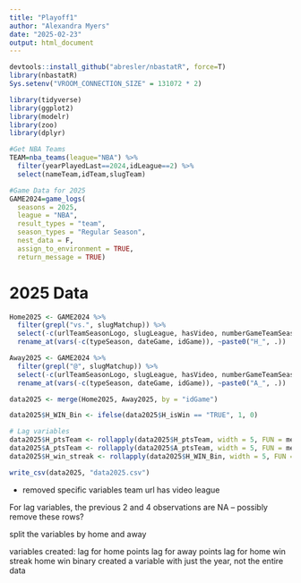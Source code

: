 ```yaml
---
title: "Playoff1"
author: "Alexandra Myers"
date: "2025-02-23"
output: html_document
---
```


```r
devtools::install_github("abresler/nbastatR", force=T)
library(nbastatR)
Sys.setenv("VROOM_CONNECTION_SIZE" = 131072 * 2)
```

```r
library(tidyverse)
library(ggplot2)
library(modelr)  
library(zoo)
library(dplyr)
```


```r
#Get NBA Teams
TEAM=nba_teams(league="NBA") %>% 
  filter(yearPlayedLast==2024,idLeague==2) %>%
  select(nameTeam,idTeam,slugTeam)

#Game Data for 2025
GAME2024=game_logs(
  seasons = 2025,
  league = "NBA",
  result_types = "team",
  season_types = "Regular Season",
  nest_data = F,
  assign_to_environment = TRUE,
  return_message = TRUE)
```

# 2025 Data

```r
Home2025 <- GAME2024 %>%
  filter(grepl("vs.", slugMatchup)) %>%
  select(-c(urlTeamSeasonLogo, slugLeague, hasVideo, numberGameTeamSeason, yearSeason, slugSeason)) %>%
  rename_at(vars(-c(typeSeason, dateGame, idGame)), ~paste0("H_", .))

Away2025 <- GAME2024 %>%
  filter(grepl("@", slugMatchup)) %>%
  select(-c(urlTeamSeasonLogo, slugLeague, hasVideo, numberGameTeamSeason, yearSeason, slugSeason)) %>%
  rename_at(vars(-c(typeSeason, dateGame, idGame)), ~paste0("A_", .))

data2025 <- merge(Home2025, Away2025, by = "idGame")

data2025$H_WIN_Bin <- ifelse(data2025$H_isWin == "TRUE", 1, 0)

# Lag variables
data2025$H_ptsTeam <- rollapply(data2025$H_ptsTeam, width = 5, FUN = mean, fill = NA, align = "right")
data2025$A_ptsTeam <- rollapply(data2025$A_ptsTeam, width = 5, FUN = mean, fill = NA, align = "right")
data2025$H_win_streak <- rollapply(data2025$H_WIN_Bin, width = 5, FUN = sum, fill = NA, align = "right")

write_csv(data2025, "data2025.csv")
```

- removed specific variables
  team url
  has video
  league
  
For lag variables, the previous 2 and 4 observations are NA -- possibly remove these rows?

split the variables by home and away

variables created:
  lag for home points
  lag for away points
  lag for home win streak
  home win binary
  created a variable with just the year, not the entire data